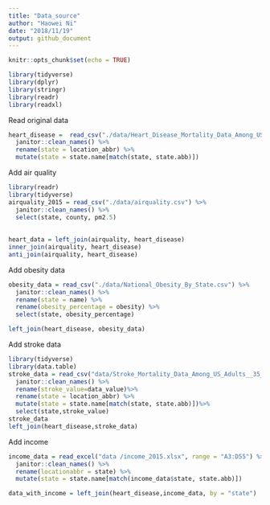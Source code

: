 ```yaml
---
title: "Data_source"
author: "Haowei Ni"
date: "2018/11/19"
output: github_document
---
```


```r
knitr::opts_chunk$set(echo = TRUE)
```

```r
library(tidyverse)
library(dplyr)
library(stringr)
library(readr)
library(readxl)
```

Read original data 

```r

heart_disease =  read_csv("./data/Heart_Disease_Mortality_Data_Among_US_Adults__35___by_State_Territory_and_County.csv") %>%
  janitor::clean_names() %>%
  rename(state = location_abbr) %>%
  mutate(state = state.name[match(state, state.abb)])
``` 


Add air quality

```r
library(readr)
library(tidyverse)
airquality_2015 = read_csv("./data/airquality.csv") %>%
  janitor::clean_names() %>%
  select(state, county, pm2.5)
  
  
heart_data = left_join(airquality, heart_disease) 
inner_join(airquality, heart_disease)  
anti_join(airquality, heart_disease) 

```

Add obesity data

```r

obesity_data = read_csv("./data/National_Obesity_By_State.csv") %>%
  janitor::clean_names() %>%
  rename(state = name) %>%
  rename(obesity_percentage = obesity) %>%
  select(state, obesity_percentage) 

left_join(heart_disease, obesity_data)
```

Add stroke data

```r
library(tidyverse)
library(data.table)
stroke_data = read_csv("data/Stroke_Mortality_Data_Among_US_Adults__35___by_State_Territory_and_County.csv") %>%
  janitor::clean_names() %>%
  rename(stroke_value=data_value)%>%
  rename(state = location_abbr) %>%
  mutate(state = state.name[match(state, state.abb)])%>%
  select(state,stroke_value)
stroke_data
left_join(heart_disease,stroke_data)
```

Add income

```r

income_data = read_excel("data /income_2015.xlsx", range = "A3:D55") %>%
  janitor::clean_names() %>%
  rename(locationabbr = state) %>%
  mutate(state = state.name[match(income_data$state, state.abb)])

data_with_income = left_join(heart_disease,income_data, by = "state")
```

